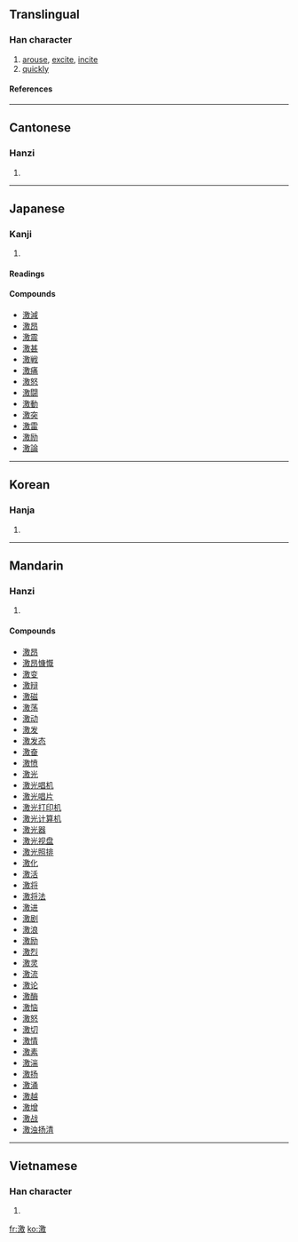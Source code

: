 ==Translingual==
===Han character===
{{Han char|rn=85|rad=水|as=13|sn=16|four=3814<sub>0</sub>|canj=水竹尸大 (EHSK)}}
# [[arouse]], [[excite]], [[incite]]
# [[quickly]]
====References====
{{Han ref|kx=0654.170|dkj=18438|dj=1064.140|hdz=31760.040|uh=6FC0|ud=28608|bh=BF45|bd=48965}}
----
==Cantonese==
===Hanzi===
{{yue-hanzi|jyut=|y=gik1}}
# {{defn|Cantonese}}
----
==Japanese==
===Kanji===
{{ja-kanji|grade=|rs=水13}}
# {{defn|Japanese}}
====Readings====
{{ja-readings|on=[[げき]] (geki), [[けき]] (keki)|kun=[[はげしい]] (hageshii), [[はげしく]] (hageshiku), [[はげます]] (hagemasu)}}

====Compounds====
*[[激減]]
*[[激昂]]
*[[激震]]
*[[激甚]]
*[[激戦]]
*[[激痛]]
*[[激怒]]
*[[激闘]]
*[[激動]]
*[[激突]]
*[[激雷]]
*[[激励]]
*[[激論]]
----
==Korean==
===Hanja===
{{ko-hanja|hangeul=격|eumhun=|rv=gyeok|mr=kyŏk|y=kyek}}
# {{defn|Korean}}
----
==Mandarin==
===Hanzi===
{{cmn-hanzi|pin=[[jī]] (ji1)|wg=chi<sup>1</sup>}}
# {{defn|Mandarin}}

====Compounds====
*[[激昂]]
*[[激昂慷慨]]
*[[激变]]
*[[激辩]]
*[[激磁]]
*[[激荡]]
*[[激动]]
*[[激发]]
*[[激发态]]
*[[激奋]]
*[[激愤]]
*[[激光]]
*[[激光唱机]]
*[[激光唱片]]
*[[激光打印机]]
*[[激光计算机]]
*[[激光器]]
*[[激光视盘]]
*[[激光照排]]
*[[激化]]
*[[激活]]
*[[激将]]
*[[激将法]]
*[[激进]]
*[[激剧]]
*[[激浪]]
*[[激励]]
*[[激烈]]
*[[激灵]]
*[[激流]]
*[[激论]]
*[[激酶]]
*[[激恼]]
*[[激怒]]
*[[激切]]
*[[激情]]
*[[激素]]
*[[激湍]]
*[[激扬]]
*[[激涌]]
*[[激越]]
*[[激增]]
*[[激战]]
*[[激浊扬清]]
----
==Vietnamese==
===Han character===
{{vi-hantu|váng khích, kích}}
# {{defn|Vietnamese}}

[[fr:激]]
[[ko:激]]